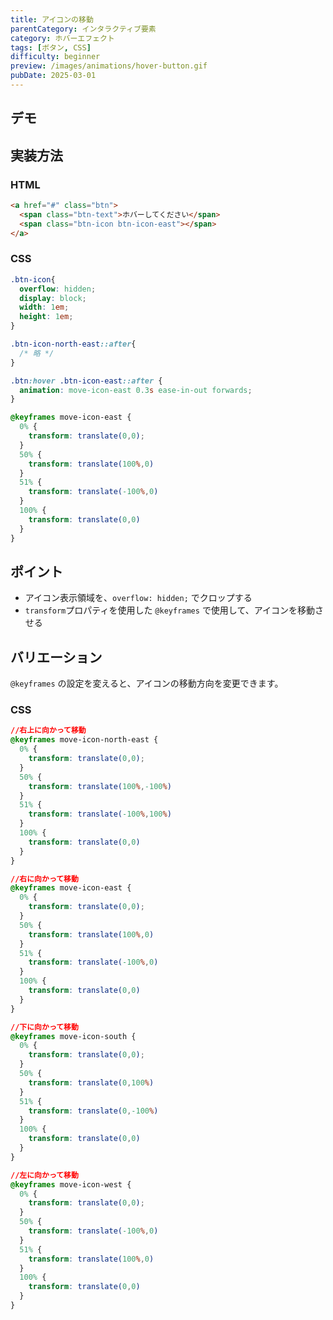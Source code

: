 ```yaml
---
title: アイコンの移動
parentCategory: インタラクティブ要素
category: ホバーエフェクト
tags: [ボタン, CSS]
difficulty: beginner
preview: /images/animations/hover-button.gif
pubDate: 2025-03-01
---
```



## デモ

<IframeDemo height="100px">
</IframeDemo>

## 実装方法

### HTML

```html
<a href="#" class="btn">
  <span class="btn-text">ホバーしてください</span>
  <span class="btn-icon btn-icon-east"></span>
</a>
```

### CSS

```css
.btn-icon{
  overflow: hidden;
  display: block;
  width: 1em;
  height: 1em;
}

.btn-icon-north-east::after{
  /* 略 */
}

.btn:hover .btn-icon-east::after {
  animation: move-icon-east 0.3s ease-in-out forwards;
}

@keyframes move-icon-east {
  0% {
    transform: translate(0,0);
  }
  50% {
    transform: translate(100%,0)
  }
  51% {
    transform: translate(-100%,0)
  }
  100% {
    transform: translate(0,0)
  }
}


```

## ポイント
- アイコン表示領域を、`overflow: hidden;` でクロップする
- `transform`プロパティを使用した `@keyframes` で使用して、アイコンを移動させる

## バリエーション
`@keyframes` の設定を変えると、アイコンの移動方向を変更できます。

### CSS

```css
//右上に向かって移動
@keyframes move-icon-north-east {
  0% {
    transform: translate(0,0);
  }
  50% {
    transform: translate(100%,-100%)
  }
  51% {
    transform: translate(-100%,100%)
  }
  100% {
    transform: translate(0,0)
  }
}

//右に向かって移動
@keyframes move-icon-east {
  0% {
    transform: translate(0,0);
  }
  50% {
    transform: translate(100%,0)
  }
  51% {
    transform: translate(-100%,0)
  }
  100% {
    transform: translate(0,0)
  }
}

//下に向かって移動
@keyframes move-icon-south {
  0% {
    transform: translate(0,0);
  }
  50% {
    transform: translate(0,100%)
  }
  51% {
    transform: translate(0,-100%)
  }
  100% {
    transform: translate(0,0)
  }
}

//左に向かって移動
@keyframes move-icon-west {
  0% {
    transform: translate(0,0);
  }
  50% {
    transform: translate(-100%,0)
  }
  51% {
    transform: translate(100%,0)
  }
  100% {
    transform: translate(0,0)
  }
}
```